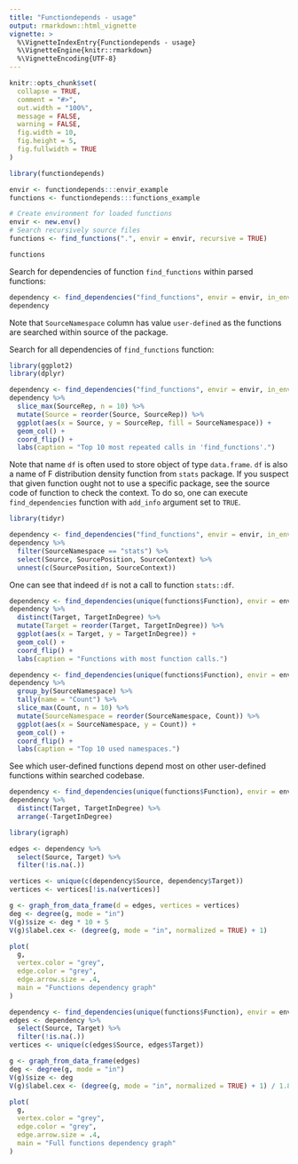 ---
title: "Functiondepends - usage"
output: rmarkdown::html_vignette
vignette: >
  %\VignetteIndexEntry{Functiondepends - usage}
  %\VignetteEngine{knitr::rmarkdown}
  %\VignetteEncoding{UTF-8}
---

```{r, include = FALSE}
knitr::opts_chunk$set(
  collapse = TRUE,
  comment = "#>",
  out.width = "100%",
  message = FALSE,
  warning = FALSE,
  fig.width = 10, 
  fig.height = 5,
  fig.fullwidth = TRUE
)
```

```{r setup}
library(functiondepends)
```

```{r, include = FALSE}
envir <- functiondepends:::envir_example
functions <- functiondepends:::functions_example
```

```{r, eval = FALSE}
# Create environment for loaded functions 
envir <- new.env()
# Search recursively source files
functions <- find_functions(".", envir = envir, recursive = TRUE)
```

```{r}
functions
```

Search for dependencies of function `find_functions` within parsed functions:

```{r dependency}
dependency <- find_dependencies("find_functions", envir = envir, in_envir = TRUE)
dependency
```

Note that `SourceNamespace` column has value `user-defined` as the functions are searched within source of the package.

Search for all dependencies of `find_functions` function:

```{r functions_in_path}
library(ggplot2)
library(dplyr)

dependency <- find_dependencies("find_functions", envir = envir, in_envir = FALSE)
dependency %>% 
  slice_max(SourceRep, n = 10) %>% 
  mutate(Source = reorder(Source, SourceRep)) %>% 
  ggplot(aes(x = Source, y = SourceRep, fill = SourceNamespace)) +
  geom_col() +
  coord_flip() +
  labs(caption = "Top 10 most repeated calls in 'find_functions'.")
```

Note that name `df` is often used to store object of type `data.frame`. `df` is also a name of F distribution density function from `stats` package. If you suspect that given function ought not to use a specific package, see the source code of function to check the context. To do so, one can execute `find_dependencies` function with `add_info` argument set to `TRUE`.

```{r function_in_path_info}
library(tidyr)

dependency <- find_dependencies("find_functions", envir = envir, in_envir = FALSE, add_info = TRUE)
dependency %>% 
  filter(SourceNamespace == "stats") %>% 
  select(Source, SourcePosition, SourceContext) %>% 
  unnest(c(SourcePosition, SourceContext)) 
```

One can see that indeed `df` is not a call to function `stats::df`.

```{r target_degree}
dependency <- find_dependencies(unique(functions$Function), envir = envir, in_envir = FALSE)
dependency %>% 
  distinct(Target, TargetInDegree) %>%
  mutate(Target = reorder(Target, TargetInDegree)) %>%
  ggplot(aes(x = Target, y = TargetInDegree)) +
  geom_col() +
  coord_flip() + 
  labs(caption = "Functions with most function calls.")
```

```{r namespace_count}
dependency <- find_dependencies(unique(functions$Function), envir = envir, in_envir = FALSE)
dependency %>% 
  group_by(SourceNamespace) %>% 
  tally(name = "Count") %>% 
  slice_max(Count, n = 10) %>% 
  mutate(SourceNamespace = reorder(SourceNamespace, Count)) %>% 
  ggplot(aes(x = SourceNamespace, y = Count)) +
  geom_col() +
  coord_flip() +
  labs(caption = "Top 10 used namespaces.")
```

See which user-defined functions depend most on other user-defined functions within searched codebase.

```{r degree}
dependency <- find_dependencies(unique(functions$Function), envir = envir, in_envir = TRUE)
dependency %>% 
  distinct(Target, TargetInDegree) %>% 
  arrange(-TargetInDegree)
```

```{r network}
library(igraph)

edges <- dependency %>% 
  select(Source, Target) %>% 
  filter(!is.na(.))

vertices <- unique(c(dependency$Source, dependency$Target))
vertices <- vertices[!is.na(vertices)]

g <- graph_from_data_frame(d = edges, vertices = vertices)
deg <- degree(g, mode = "in")
V(g)$size <- deg * 10 + 5
V(g)$label.cex <- (degree(g, mode = "in", normalized = TRUE) + 1)

plot(
  g,
  vertex.color = "grey",
  edge.color = "grey",
  edge.arrow.size = .4,
  main = "Functions dependency graph"
)
```


```{r network_full}
dependency <- find_dependencies(unique(functions$Function), envir = envir, in_envir = FALSE)
edges <- dependency %>% 
  select(Source, Target) %>% 
  filter(!is.na(.))
vertices <- unique(c(edges$Source, edges$Target))

g <- graph_from_data_frame(edges)
deg <- degree(g, mode = "in")
V(g)$size <- deg
V(g)$label.cex <- (degree(g, mode = "in", normalized = TRUE) + 1) / 1.8

plot(
  g,
  vertex.color = "grey",
  edge.color = "grey",
  edge.arrow.size = .4,
  main = "Full functions dependency graph"
)
```

